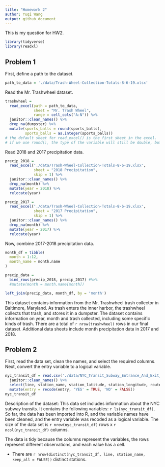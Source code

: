 ```yaml
---
title: "Homework 2"
author: Yuqi Wang
output: github_document
---
```


This is my question for HW2.

```r
library(tidyverse)
library(readxl)
```

## Problem 1

First, define a path to the dataset.
```r
path_to_data = './data/Trash-Wheel-Collection-Totals-8-6-19.xlsx'
```

Read the Mr. Trashwheel dataset.
```r
trashwheel = 
  read_excel(path = path_to_data,
             sheet = "Mr. Trash Wheel",
             range = cell_cols("A:N")) %>% 
  janitor::clean_names() %>% 
  drop_na(dumpster) %>% 
  mutate(sports_balls = round(sports_balls),
         sports_balls = as.integer(sports_balls))
# the default sheet for read_excel() is the first sheet in the excel.
# if we use round(), the type of the variable will still be double, but if we use as.integer, the type will be integer after transformation.
```

Read 2018 and 2017 precipitation data.

```r
precip_2018 = 
  read_excel('./data/Trash-Wheel-Collection-Totals-8-6-19.xlsx',
             sheet = "2018 Precipitation",
             skip = 1) %>% 
  janitor::clean_names() %>% 
  drop_na(month) %>% 
  mutate(year = 2018) %>% 
  relocate(year)

precip_2017 = 
  read_excel('./data/Trash-Wheel-Collection-Totals-8-6-19.xlsx',
             sheet = "2017 Precipitation",
             skip = 1) %>% 
  janitor::clean_names() %>% 
  drop_na(month) %>% 
  mutate(year = 2017) %>% 
  relocate(year)
```

Now, combine 2017-2018 precipitation data.

```r
month_df = tibble(
  month = 1:12,
  month_name = month.name
)

precip_data = 
  bind_rows(precip_2018, precip_2017) #%>% 
  #mutate(month = month.name[month])

left_join(precip_data, month_df, by = 'month')
```

This dataset contains information from the Mr. Trashwheel trash collector in Baltimore, Maryland. As trash enters the inner harbor, the trashwheel collects that trash, and stores it in a dumpster. The dataset contains information on year, month and trash collected, including some specific kinds of trash. There are a total of `r nrow(trashwheel)` rows in our final dataset. Additional data sheets include month precipitation data in 2017 and 2018.

## Problem 2

First, read the data set, clean the names, and select the required columns.
Next, convert the entry variable to a logical variable.

```r
nyc_transit_df = read.csv('./data/NYC_Transit_Subway_Entrance_And_Exit_Data.csv') %>% 
  janitor::clean_names() %>% 
  select(line, station_name, station_latitude, station_longitude, route1:route11, entry, vending, entrance_type, ada) %>% 
  mutate(entry = recode(entry, 'YES' = TRUE, 'NO' = FALSE))
nyc_transit_df
```

Description of the dataset:
This data set includes information about the NYC subway transits. It contains the following variables: `r ls(nyc_transit_df)`. So far, the data has been imported into R, and the variable names have been cleaned, and the entry variable was recoded as a logical variable. The size of the data set is `r nrow(nyc_transit_df)` rows x `r ncol(nyc_transit_df)` columns.

The data is tidy because the columns represent the variables, the rows represent different observations, and each value has a cell.

* There are `r nrow(distinct(nyc_transit_df, line, station_name, keep_all = FALSE))` distinct stations.


